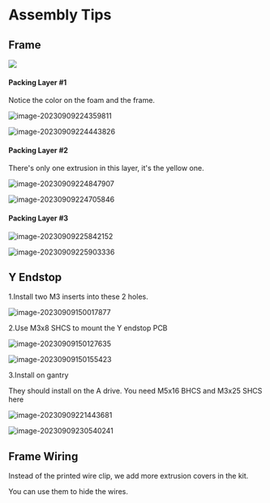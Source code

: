# Assembly Tips

## Frame

![](https://img.mpx.wiki/i/2023/09/09/64fc884e1f222.webp)

#### Packing Layer #1

Notice the color on the foam and the frame.

![image-20230909224359811](https://img.mpx.wiki/i/2023/09/09/64fc84b425ce9.webp)

![image-20230909224443826](https://img.mpx.wiki/i/2023/09/09/64fc84dfbf6f1.webp)

#### Packing Layer #2

There's only one extrusion in this layer, it's the yellow one.

![image-20230909224847907](https://img.mpx.wiki/i/2023/09/09/64fc85d3026af.webp)

![image-20230909224705846](https://img.mpx.wiki/i/2023/09/09/64fc856d357f3.webp)

#### Packing Layer #3

![image-20230909225842152](https://img.mpx.wiki/i/2023/09/09/64fc8824edf50.webp)

![image-20230909225903336](https://img.mpx.wiki/i/2023/09/09/64fc883c43685.webp)

## Y Endstop 

1.Install two M3 inserts into these 2 holes.

![image-20230909150017877](https://img.mpx.wiki/i/2023/09/09/64fc18034ed69.webp)

2.Use M3x8 SHCS to mount the Y endstop PCB

![image-20230909150127635](https://img.mpx.wiki/i/2023/09/09/64fc1848f3379.webp)

![image-20230909150155423](https://img.mpx.wiki/i/2023/09/09/64fc18649e3f4.webp)

3.Install on gantry 

They should install on the A drive. You need M5x16 BHCS and M3x25 SHCS here

![image-20230909221443681](https://img.mpx.wiki/i/2023/09/09/64fc7dd61adca.webp)

![image-20230909230540241](https://img.mpx.wiki/i/2023/09/09/64fc89c6a0758.webp)

## Frame Wiring

Instead of the printed wire clip, we add more extrusion covers in the kit.

You can use them to hide the wires.



